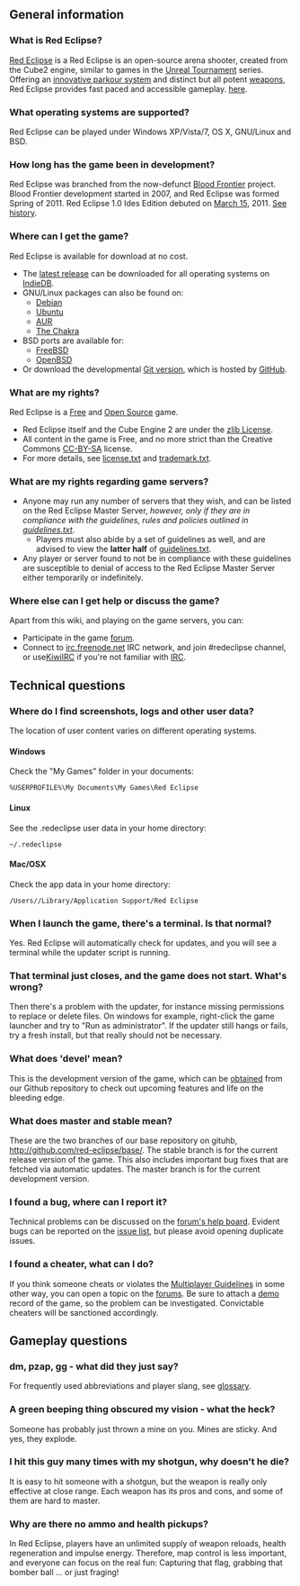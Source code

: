 == General information ==

=== What is Red Eclipse? ===
[http://www.redeclipse.net/ Red Eclipse] is a Red Eclipse is an open-source arena shooter, created from the Cube2 engine, similar to games in the [http://en.wikipedia.org/wiki/Unreal_Tournament Unreal Tournament] series. Offering an [[Guide#Basic_Parkour|innovative parkour system]] and distinct but all potent [[weapons]], Red Eclipse provides fast paced and accessible gameplay. [[What is Red Eclipse#About|here]].

=== What operating systems are supported? ===
Red Eclipse can be played under Windows XP/Vista/7, OS X, GNU/Linux and BSD.

=== How long has the game been in development? ===
Red Eclipse was branched from the now-defunct [https://sourceforge.net/projects/bloodfrontier/ Blood Frontier] project. Blood Frontier development started in 2007, and Red Eclipse was formed Spring of 2011. Red Eclipse 1.0 Ides Edition debuted on [http://en.wikipedia.org/wiki/Ides_of_march March 15], 2011. [[What is Red Eclipse#History|See history]].

=== Where can I get the game? ===
Red Eclipse is available for download at no cost.
* The [http://www.redeclipse.net/download latest release] can be downloaded for all operating systems on [http://www.indiedb.com/ IndieDB].
* GNU/Linux packages can also be found on:
** [[How to install#Debian|Debian]]
** [[How to install#Ubuntu|Ubuntu]]
** [https://aur.archlinux.org/packages/redeclipse AUR]
** [http://www.redeclipse.net/chakra The Chakra] <!-- link doesn't lead anywhere -->
* BSD ports are available for:
** [https://www.freshports.org/games/redeclipse/ FreeBSD]
** [ftp://ftp.openbsd.com/ports/games/redeclipse/ OpenBSD]
* Or download the developmental [http://www.redeclipse.net/devel Git version], which is hosted by [https://github.com/red-eclipse/base GitHub].

=== What are my rights? ===
Red Eclipse is a [http://www.gnu.org/philosophy/free-sw.html Free] and [http://www.opensource.org/ Open Source] game. 
* Red Eclipse itself and the Cube Engine 2 are under the [http://en.wikipedia.org/wiki/Zlib_License zlib License].
* All content in the game is Free, and no more strict than the Creative Commons [http://creativecommons.org/licenses/by-sa/3.0/ CC-BY-SA] license.
* For more details, see [https://raw.githubusercontent.com/red-eclipse/base/master/doc/license.txt license.txt] and [https://raw.githubusercontent.com/red-eclipse/base/master/doc/trademark.txt trademark.txt].

=== What are my rights regarding game servers? === 
* Anyone may run any number of servers that they wish, and can be listed on the Red Eclipse Master Server, ''however, only if they are in compliance with the guidelines, rules and policies outlined in [https://raw.githubusercontent.com/red-eclipse/base/master/doc/guidelines.txt guidelines.txt]''.
** Players must also abide by a set of guidelines as well, and are advised to view the '''latter half''' of [https://raw.githubusercontent.com/red-eclipse/base/master/doc/guidelines.txt guidelines.txt].
* Any player or server found to not be in compliance with these guidelines are susceptible to denial of access to the Red Eclipse Master Server either temporarily or indefinitely.

=== Where else can I get help or discuss the game? ===
Apart from this wiki, and playing on the game servers, you can:
* Participate in the game [http://redeclipse.net/forum forum].
* Connect to [irc://irc.freenode.net irc.freenode.net] IRC network, and join #redeclipse channel, or use[https://kiwiirc.com/client/chat.freenode.net/?nick=guest%7C?#redeclipse KiwiIRC] if you're not familiar with [[IRC]].


== Technical questions ==

=== Where do I find screenshots, logs and other user data? ===
The location of user content varies on different operating systems.
==== Windows ====
Check the "My Games" folder in your documents:
 %USERPROFILE%\My Documents\My Games\Red Eclipse
==== Linux ====
See the .redeclipse user data in your home directory:
 ~/.redeclipse
==== Mac/OSX ====
Check the app data in your home directory:
 /Users/<username>/Library/Application Support/Red Eclipse

=== When I launch the game, there's a terminal. Is that normal? ===
Yes. Red Eclipse will automatically check for updates, and you will see a terminal while the updater script is running.

=== That terminal just closes, and the game does not start. What's wrong? ===
Then there's a problem with the updater, for instance missing permissions to replace or delete files. On windows for example, right-click the game launcher and try to "Run as administrator". If the updater still hangs or fails, try a fresh install, but that really should not be necessary.

=== What does 'devel' mean? ===
This is the development version of the game, which can be [[obtain development version|obtained]] from our Github repository to check out upcoming features and life on the bleeding edge.

=== What does master and stable mean? ===
These are the two branches of our base repository on gituhb, http://github.com/red-eclipse/base/. The stable branch is for the current release version of the game. This also includes important bug fixes that are fetched via automatic updates. The master branch is for the current development version.

=== I found a bug, where can I report it? ===
Technical problems can be discussed on the [http://redeclipse.net/forum/viewforum.php?f=7 forum's help board]. Evident bugs can be reported on the [https://github.com/red-eclipse/base/issues issue list], but please avoid opening duplicate issues.

=== I found a cheater, what can I do? ===
If you think someone cheats or violates the [[Multiplayer Guidelines]] in some other way, you can open a topic on the [http://redeclipse.net/forum forums]. Be sure to attach a [[demo]] record of the game, so the problem can be investigated. Convictable cheaters will be sanctioned accordingly.

== Gameplay questions ==

=== dm, pzap, gg - what did they just say? ===
For frequently used abbreviations and player slang, see [[glossary]].

=== A green beeping thing obscured my vision - what the heck? ===
Someone has probably just thrown a mine on you. Mines are sticky. And yes, they explode.

=== I hit this guy many times with my shotgun, why doesn't he die? ===
It is easy to hit someone with a shotgun, but the weapon is really only effective at close range. Each weapon has its pros and cons, and some of them are hard to master.

=== Why are there no ammo and health pickups? ===
In Red Eclipse, players have an unlimited supply of weapon reloads, health regeneration and impulse energy. Therefore, map control is less important, and everyone can focus on the real fun: Capturing that flag, grabbing that bomber ball ... or just fraging!